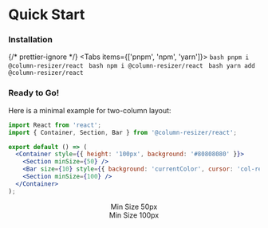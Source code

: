 

# Quick Start

<div className="steps-container">

### Installation

{/* prettier-ignore */}
<Tabs items={['pnpm', 'npm', 'yarn']}>
  <Tab>
    ```bash
    pnpm i @column-resizer/react
    ```
  </Tab>
  <Tab>
    ```bash
    npm i @column-resizer/react
    ```
  </Tab>
  <Tab>
    ```bash
    yarn add @column-resizer/react
    ```
  </Tab>
</Tabs>

### Ready to Go!

Here is a minimal example for two-column layout:

```jsx filename="app.jsx"
import React from 'react';
import { Container, Section, Bar } from '@column-resizer/react';

export default () => (
  <Container style={{ height: '100px', background: '#80808080' }}>
    <Section minSize={50} />
    <Bar size={10} style={{ background: 'currentColor', cursor: 'col-resize' }} />
    <Section minSize={100} />
  </Container>
);
```

<Container className="nx-rounded-xl text-sm h-[200px] bg-[#80808050]">
  <Section className="opacity-50" minSize={50}>
    <Center>Min Size 50px</Center>
  </Section>
  <Bar size={10} className="transition bg-[#808080CF] hover:bg-[#808080] cursor-col-resize" />
  <Section className="opacity-50" minSize={100}>
    <Center>Min Size 100px</Center>
  </Section>
</Container>

</div>
